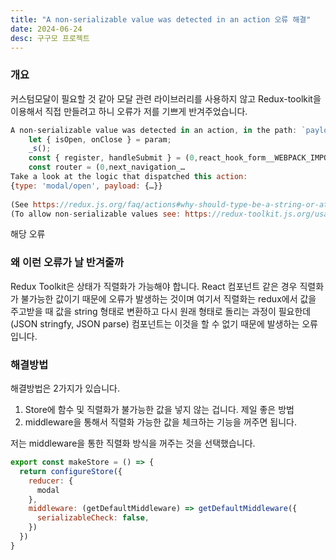 ```yaml
---
title: "A non‐serializable value was detected in an action 오류 해결"
date: 2024-06-24
desc: 구구모 프로젝트
---
```


### 개요

커스텀모달이 필요할 것 같아 모달 관련 라이브러리를 사용하지 않고 Redux-toolkit을 이용해서 직접 만들려고 하니 오류가 저를 기쁘게 반겨주었습니다.

```js
A non-serializable value was detected in an action, in the path: `payload.Component`. Value: ƒ Login(param) {
    let { isOpen, onClose } = param;
    _s();
    const { register, handleSubmit } = (0,react_hook_form__WEBPACK_IMPORTED_MODULE_6__.useForm)();
    const router = (0,next_navigation_… 
Take a look at the logic that dispatched this action:  
{type: 'modal/open', payload: {…}}
 
(See https://redux.js.org/faq/actions#why-should-type-be-a-string-or-at-least-serializable-why-should-my-action-types-be-constants) 
(To allow non-serializable values see: https://redux-toolkit.js.org/usage/usage-guide#working-with-non-serializable-data)
```

해당 오류

### 왜 이런 오류가 날 반겨줄까

Redux Toolkit은 상태가 직렬화가 가능해야 합니다. React 컴포넌트 같은 경우 직렬화가 불가능한 값이기 때문에 오류가 발생하는 것이며 여기서 직렬화는 redux에서 값을 주고받을 때 값을 string 형태로 변환하고 다시 원래 형태로 돌리는 과정이 필요한데 (JSON stringfy, JSON parse) 컴포넌트는 이것을 할 수 없기 때문에 발생하는 오류입니다.

### 해결방법

해결방법은 2가지가 있습니다.

1.  Store에 함수 및 직렬화가 불가능한 값을 넣지 않는 겁니다. 제일 좋은 방법
2.  middleware을 통해서 직렬화 가능한 값을 체크하는 기능을 꺼주면 됩니다.

저는 middleware을 통한 직렬화 방식을 꺼주는 것을 선택했습니다.

```jsx
export const makeStore = () => {
  return configureStore({
    reducer: {
      modal
    },
    middleware: (getDefaultMiddleware) => getDefaultMiddleware({
      serializableCheck: false,
    })
  })
}
```

